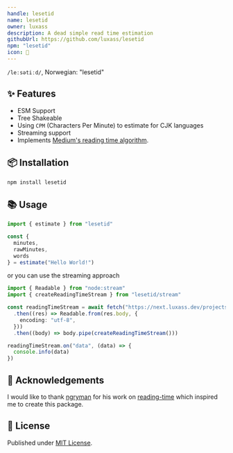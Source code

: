 ```yaml
---
handle: lesetid
name: lesetid
owner: luxass
description: A dead simple read time estimation
githubUrl: https://github.com/luxass/lesetid
npm: "lesetid"
icon: 📖
---
```


`/leːsətiːd/`, Norwegian: "lesetid"

## ✨ Features

* ESM Support
* Tree Shakeable
* Using `CPM` (Characters Per Minute) to estimate for CJK languages
* Streaming support
* Implements [Medium's reading time algorithm](https://help.medium.com/hc/en-us/articles/214991667-Read-time).

## 📦 Installation

```sh
npm install lesetid
```

## 📚 Usage

```ts
import { estimate } from "lesetid"

const {
  minutes,
  rawMinutes,
  words
} = estimate("Hello World!")
```

or you can use the streaming approach

```ts
import { Readable } from "node:stream"
import { createReadingTimeStream } from "lesetid/stream"

const readingTimeStream = await fetch("https://next.luxass.dev/projects/eslint-config/raw")
  .then((res) => Readable.from(res.body, {
    encoding: "utf-8",
  }))
  .then((body) => body.pipe(createReadingTimeStream()))

readingTimeStream.on("data", (data) => {
  console.info(data)
})
```

## 🙌 Acknowledgements

I would like to thank [ngryman](https://github.com/ngryman) for his work on [reading-time](https://github.com/ngryman/reading-time) which inspired me to create this package.

## 📄 License

Published under [MIT License](https://github.com/luxass/lesetid/blob/main/LICENSE).
